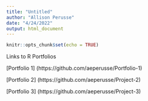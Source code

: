 ```yaml
---
title: "Untitled"
author: "Allison Perusse"
date: "4/24/2022"
output: html_document
---
```


```r
knitr::opts_chunk$set(echo = TRUE)
```

Links to R Portfolios

[Portfolio 1] (https://github.com/aeperusse/Portfolio-1)

[Portfolio 2] (https://github.com/aeperusse/Project-2)

[Portfolio 3] (https://github.com/aeperusse/Project-3)
